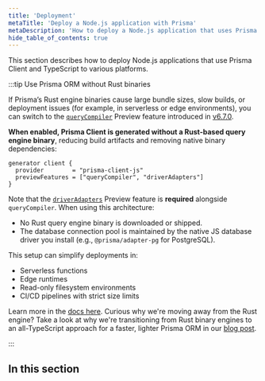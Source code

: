 ```yaml
---
title: 'Deployment'
metaTitle: 'Deploy a Node.js application with Prisma'
metaDescription: 'How to deploy a Node.js application that uses Prisma Client and TypeScript to various cloud platforms.'
hide_table_of_contents: true
---
```


This section describes how to deploy Node.js applications that use Prisma Client and TypeScript to various platforms.

:::tip Use Prisma ORM without Rust binaries

If Prisma’s Rust engine binaries cause large bundle sizes, slow builds, or deployment issues (for example, in serverless or edge environments), you can switch to the [`queryCompiler`](/orm/prisma-client/setup-and-configuration/no-rust-engine) Preview feature introduced in [v6.7.0](https://pris.ly/release/6.7.0).

**When enabled, Prisma Client is generated without a Rust-based query engine binary**, reducing build artifacts and removing native binary dependencies:

```prisma
generator client {
  provider        = "prisma-client-js"
  previewFeatures = ["queryCompiler", "driverAdapters"]
}
```

Note that the [`driverAdapters`](/orm/overview/databases/database-drivers#driver-adapters) Preview feature is **required** alongside `queryCompiler`.
When using this architecture:

* No Rust query engine binary is downloaded or shipped.
* The database connection pool is maintained by the native JS database driver you install (e.g., `@prisma/adapter-pg` for PostgreSQL).

This setup can simplify deployments in:

* Serverless functions
* Edge runtimes
* Read-only filesystem environments
* CI/CD pipelines with strict size limits

Learn more in the [docs here](/orm/prisma-client/setup-and-configuration/no-rust-engine). Curious why we're moving away from the Rust engine? Take a look at why we're transitioning from Rust binary engines to an all-TypeScript approach for a faster, lighter Prisma ORM in our [blog post](https://www.prisma.io/blog/try-the-new-rust-free-version-of-prisma-orm-early-access).

:::


## In this section

<Subsections depth="3" />